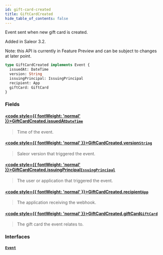 ```yaml
---
id: gift-card-created
title: GiftCardCreated
hide_table_of_contents: false
---
```








Event sent when new gift card is created.

Added in Saleor 3.2.

Note: this API is currently in Feature Preview and can be subject to changes at later point.

```graphql
type GiftCardCreated implements Event {
  issuedAt: DateTime
  version: String
  issuingPrincipal: IssuingPrincipal
  recipient: App
  giftCard: GiftCard
}
```


### Fields

#### [<code style={{ fontWeight: 'normal' }}>GiftCardCreated.<b>issuedAt</b></code>](#)<Bullet />[`DateTime`](../../../developer/api-reference/scalars/date-time) <Badge class="secondary" text="scalar"/>
> Time of the event.
> 

#### [<code style={{ fontWeight: 'normal' }}>GiftCardCreated.<b>version</b></code>](#)<Bullet />[`String`](../../../developer/api-reference/scalars/string) <Badge class="secondary" text="scalar"/>
> Saleor version that triggered the event.
> 

#### [<code style={{ fontWeight: 'normal' }}>GiftCardCreated.<b>issuingPrincipal</b></code>](#)<Bullet />[`IssuingPrincipal`](../../../developer/api-reference/unions/issuing-principal) <Badge class="secondary" text="union"/>
> The user or application that triggered the event.
> 

#### [<code style={{ fontWeight: 'normal' }}>GiftCardCreated.<b>recipient</b></code>](#)<Bullet />[`App`](../../../developer/api-reference/objects/app) <Badge class="secondary" text="object"/>
> The application receiving the webhook.
> 

#### [<code style={{ fontWeight: 'normal' }}>GiftCardCreated.<b>giftCard</b></code>](#)<Bullet />[`GiftCard`](../../../developer/api-reference/objects/gift-card) <Badge class="secondary" text="object"/>
> The gift card the event relates to.
> 

### Interfaces

#### [`Event`](../../../developer/api-reference/interfaces/event) <Badge class="secondary" text="interface"/>
> 
> 





